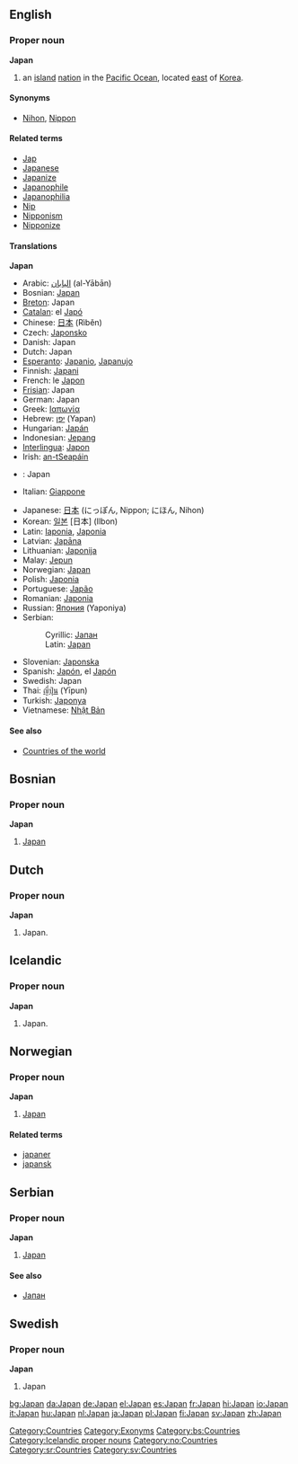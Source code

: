 {{See|japan}}
==English==
{{wikipedia}}

===Proper noun===
'''Japan'''

#an [[island]] [[nation]] in the [[Pacific Ocean]], located [[east]] of [[Korea]]. 

====Synonyms====
*[[Nihon]], [[Nippon]]

====Related terms====
*[[Jap]]
*[[Japanese]]
*[[Japanize]]
*[[Japanophile]]
*[[Japanophilia]]
*[[Nip]]
*[[Nipponism]]
*[[Nipponize]]

====Translations====
'''Japan'''
{{top}}
<!--Languages from A to I go here-->
*Arabic: [[اليابان]] (al-Yābān)
*Bosnian: [[Japan#Bosnian|Japan]] {{m}}
*[[Breton]]: Japan
*[[Catalan]]: el [[Japó]] {{m}}
*Chinese: [[日本]] (Rìběn)
*Czech: [[Japonsko]]
*Danish: Japan
*Dutch: Japan
*[[Esperanto]]: [[Japanio]], [[Japanujo]]
*Finnish: [[Japani]]
*French: le [[Japon]] {{m}}
*[[Frisian]]: Japan
*German: Japan
*Greek: [[Ιαπωνία]] {{f}}
*Hebrew: [[יפן]] (Yapan)
*Hungarian: [[Japán]]
*Indonesian: [[Jepang]]
*[[Interlingua]]: [[Japon]]
*Irish: [[an-tSeapáin]] {{f}}
* {{is}}: Japan
*Italian: [[Giappone]] {{m}}
{{mid}}
<!--Languages from J to Z go here-->
*Japanese: [[日本]] (にっぽん, Nippon; にほん, Nihon)
*Korean: [[일본]] [日本] (Ilbon)
*Latin: [[Iaponia]], [[Japonia]]
*Latvian: [[Japāna]]
*Lithuanian: [[Japonija]]
*Malay: [[Jepun]]
*Norwegian: [[#Norwegian|Japan]]
*Polish: [[Japonia]]
*Portuguese: [[Japão]]
*Romanian: [[Japonia]] {{f}}
*Russian: [[Япония]] (Yaponiya)
*Serbian:
*:Cyrillic: [[Јапан#Serbian|Јапан]] {{m}}
*:Latin: [[Japan#Serbian|Japan]] {{m}}
*Slovenian: [[Japonska]] {{f}}
*Spanish: [[Japón]], el [[Japón]] {{m}}
*Swedish: Japan
*Thai: [[ญี่ปุ่น]] (Yīpun)
*Turkish: [[Japonya]]
*Vietnamese: [[Nhật Bản]]
{{bottom}}

====See also====
*[[Countries of the world]]

[[Category:Countries]]
[[Category:Exonyms]]

==Bosnian==
===Proper noun===
'''Japan''' {{m}}
#[[Japan#English|Japan]]
[[Category:bs:Countries]]

==Dutch==
===Proper noun===
'''Japan'''
# Japan.

==Icelandic==

===Proper noun===
'''Japan''' {{n}}
# Japan.

[[Category:Icelandic proper nouns]]

==Norwegian==
===Proper noun===
[[Category:no:Countries]]
'''Japan'''
#[[#English|Japan]]
====Related terms====
*[[japaner]]
*[[japansk]]

==Serbian==
===Proper noun===
'''Japan''' {{m}}
#[[Japan#English|Japan]]
====See also====
*[[Јапан#Serbian|Јапан]]
[[Category:sr:Countries]]

==Swedish==
===Proper noun===
'''Japan'''
#Japan
[[Category:sv:Countries]]

[[bg:Japan]]
[[da:Japan]]
[[de:Japan]]
[[el:Japan]]
[[es:Japan]]
[[fr:Japan]]
[[hi:Japan]]
[[io:Japan]]
[[it:Japan]]
[[hu:Japan]]
[[nl:Japan]]
[[ja:Japan]]
[[pl:Japan]]
[[fi:Japan]]
[[sv:Japan]]
[[zh:Japan]]